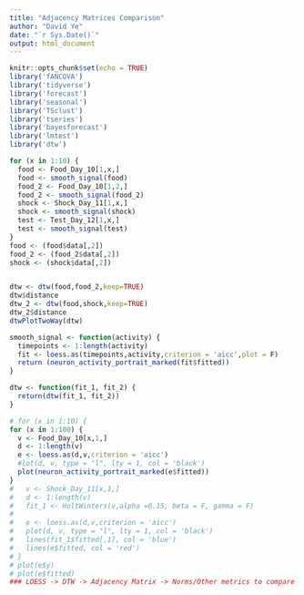 ```yaml
---
title: "Adjacency Matrices Comparison"
author: "David Ye"
date: "`r Sys.Date()`"
output: html_document
---
```


```r
knitr::opts_chunk$set(echo = TRUE)
library('fANCOVA')
library('tidyverse')
library('forecast')
library('seasonal')
library('TSclust')
library('tseries')
library('bayesforecast')
library('lmtest')
library('dtw')
```

```r
for (x in 1:10) {
  food <- Food_Day_10[1,x,]
  food <- smooth_signal(food)
  food_2 <- Food_Day_10[1,2,]
  food_2 <- smooth_signal(food_2)
  shock <- Shock_Day_11[1,x,]
  shock <- smooth_signal(shock)
  test <- Test_Day_12[1,x,]
  test <- smooth_signal(test)
}
food <- (food$data[,2])
food_2 <- (food_2$data[,2])
shock <- (shock$data[,2])


dtw <- dtw(food,food_2,keep=TRUE)
dtw$distance
dtw_2 <- dtw(food,shock,keep=TRUE)
dtw_2$distance
dtwPlotTwoWay(dtw)
```

```r
smooth_signal <- function(activity) {
  timepoints <- 1:length(activity)
  fit <- loess.as(timepoints,activity,criterion = 'aicc',plot = F)
  return (neuron_activity_portrait_marked(fit$fitted))
}
```

```r
dtw <- function(fit_1, fit_2) {
  return(dtw(fit_1, fit_2))
}

```

```r
# for (x in 1:10) {
for (x in 1:100) {
  v <- Food_Day_10[x,1,]
  d <- 1:length(v)
  e <- loess.as(d,v,criterion = 'aicc')
  #lot(d, v, type = "l", lty = 1, col = 'black')
  plot(neuron_activity_portrait_marked(e$fitted))
}
#   v <- Shock_Day_11[x,1,]
#   d <- 1:length(v)
#   fit_1 <- HoltWinters(v,alpha =0.15, beta = F, gamma = F)
#   
#   e <- loess.as(d,v,criterion = 'aicc')
#   plot(d, v, type = "l", lty = 1, col = 'black')
#   lines(fit_1$fitted[,1], col = 'blue')
#   lines(e$fitted, col = 'red')
# }
# plot(e$y)
# plot(e$fitted)
### LOESS -> DTW -> Adjacency Matrix -> Norms/Other metrics to compare similarity

```
